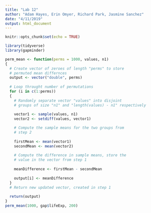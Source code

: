 ```yaml
---
title: "Lab 12"
author: "Adam Hayes, Erin Omyer, Richard Park, Jasmine Sanchez"
date: "4/11/2019"
output: html_document
---
```


```r
knitr::opts_chunk$set(echo = TRUE)
```

```r
library(tidyverse)
library(gapminder)

perm_mean <- function(perms = 1000, values, n1)
{
  # Create vector of zeroes of length "perms" to store
  # permuted mean differnces
  output <- vector("double", perms)
  
  # Loop throught number of permutations
  for (i in c(1:perms))
  {
    # Randomly separate vector "values" into disjoint 
    # groups of size "n1" and "length(values) - n1" respectively
    
    vector1 <- sample(values, n1)
    vector2 <- setdiff(values, vector1)

    # Compute the sample means for the two groups from 
    # step 2
    
    firstMean <- mean(vector1)
    secondMean <- mean(vector2)
    
    # Compute the difference in sample means, store the
    # value in the vector from step 1
    
    meanDifference <- firstMean - secondMean
    
    output[i] <- meanDifference
  }
  # Return new updated vector, created in step 1
  
  return(output)
}
perm_mean(1000, gap$lifeExp, 200)

```

